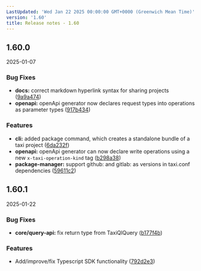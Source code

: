 ```yaml
---
LastUpdated: 'Wed Jan 22 2025 00:00:00 GMT+0000 (Greenwich Mean Time)'
version: '1.60'
title: Release notes - 1.60
---
```


## 1.60.0
2025-01-07

### Bug Fixes

* **docs:** correct markdown hyperlink syntax for sharing projects ([9a9a474](https://gitlab.com/taxi-lang/taxi-lang/commit/9a9a474950be5c30422cf8013be66aaa1777d761))
* **openapi:** openApi generator now declares request types into operations as parameter types ([917b434](https://gitlab.com/taxi-lang/taxi-lang/commit/917b4348dae5579f8d11529d2ee15c2c0e6d6357))


### Features

* **cli:** added package command, which creates a standalone bundle of a taxi project ([6da232f](https://gitlab.com/taxi-lang/taxi-lang/commit/6da232f9977e70edbe7bab081a1f71179c0ec9a5))
* **openapi:** openApi generator can now declare write operations using a new `x-taxi-operation-kind` tag ([b298a38](https://gitlab.com/taxi-lang/taxi-lang/commit/b298a3809fbae0cc7b3ad9d198d9770ea9cc88dd))
* **package-manager:** support github: and gitlab: as versions in taxi.conf dependencies ([59611c2](https://gitlab.com/taxi-lang/taxi-lang/commit/59611c2acc61adba3aefba5ec875d26a3d9d1507))





## 1.60.1
2025-01-22

### Bug Fixes

* **core/query-api:** fix return type from TaxiQlQuery ([b177f4b](https://gitlab.com/taxi-lang/taxi-lang/commit/b177f4b8bd402fd6df1a9564be567bed77f44e0e))


### Features

* Add/improve/fix Typescript SDK functionality ([792d2e3](https://gitlab.com/taxi-lang/taxi-lang/commit/792d2e343576fa4f71d08fb479d0b3f6129787bf))




